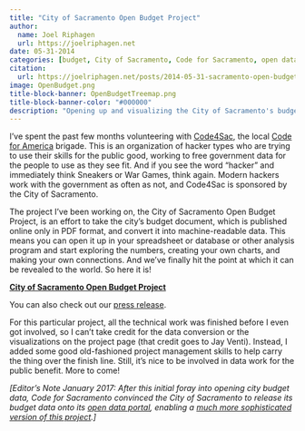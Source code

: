 ```yaml
---
title: "City of Sacramento Open Budget Project"
author:
  name: Joel Riphagen
  url: https://joelriphagen.net
date: 05-31-2014
categories: [budget, City of Sacramento, Code for Sacramento, open data, Sacramento, fiscal transparency, visualization]
citation:
  url: https://joelriphagen.net/posts/2014-05-31-sacramento-open-budget/
image: OpenBudget.png
title-block-banner: OpenBudgetTreemap.png
title-block-banner-color: "#000000"
description: "Opening up and visualizing the City of Sacramento's budget."
---
```


I’ve spent the past few months volunteering with [Code4Sac](https://www.codeforsacramento.org/), the local [Code for America](https://www.codeforamerica.org/) brigade. This is an organization of hacker types who are trying to use their skills for the public good, working to free government data for the people to use as they see fit. And if you see the word “hacker” and immediately think Sneakers or War Games, think again. Modern hackers work with the government as often as not, and Code4Sac is sponsored by the City of Sacramento.

The project I’ve been working on, the City of Sacramento Open Budget Project, is an effort to take the city’s budget document, which is published online only in PDF format, and convert it into machine-readable data. This means you can open it up in your spreadsheet or database or other analysis program and start exploring the numbers, creating your own charts, and making your own connections. And we’ve finally hit the point at which it can be revealed to the world. So here it is!

[__City of Sacramento Open Budget Project__](https://codeforsacramento.org/your-city-your-budget/)

You can also check out our [press release](https://docs.google.com/document/d/1wUiROCaNRgMAwZLxylvuEGge0HOI5O2b0zVHdo5ZAxg/edit).

For this particular project, all the technical work was finished before I even got involved, so I can’t take credit for the data conversion or the visualizations on the project page (that credit goes to Jay Venti). Instead, I added some good old-fashioned project management skills to help carry the thing over the finish line. Still, it’s nice to be involved in data work for the public benefit. More to come!

_[Editor’s Note January 2017: After this initial foray into opening city budget data, Code for Sacramento convinced the City of Sacramento to release its budget data onto its [open data portal](https://data.cityofsacramento.org/), enabling a [much more sophisticated version of this project](https://openbudgetsac.org/).]_